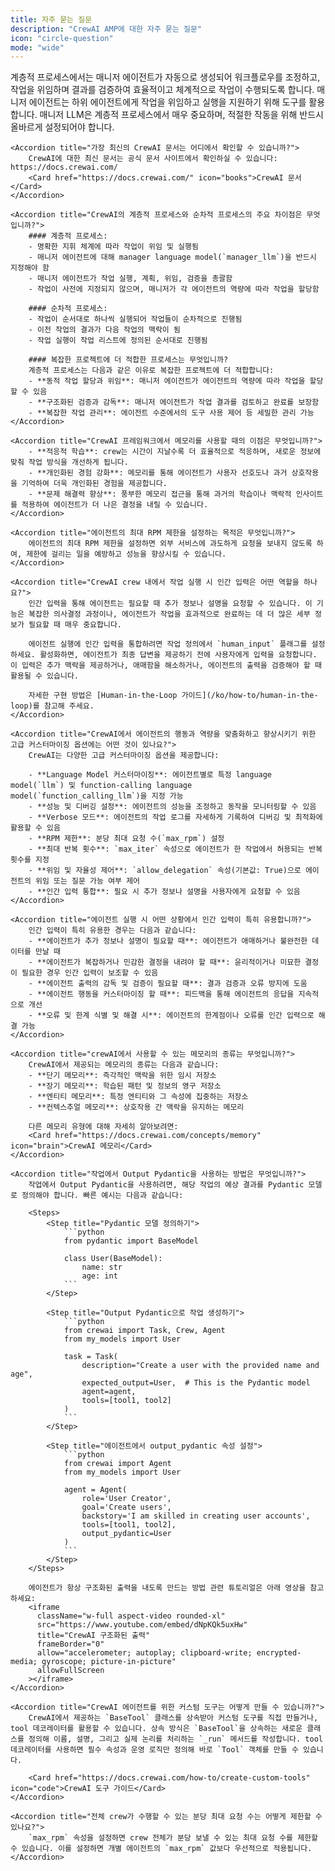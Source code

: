 ```yaml
---
title: 자주 묻는 질문
description: "CrewAI AMP에 대한 자주 묻는 질문"
icon: "circle-question"
mode: "wide"
---
```


<AccordionGroup>
    <Accordion title="계층적 프로세스에서 작업 실행은 어떻게 처리됩니까?">
        계층적 프로세스에서는 매니저 에이전트가 자동으로 생성되어 워크플로우를 조정하고, 작업을 위임하며 결과를 검증하여 효율적이고 체계적으로 작업이 수행되도록 합니다. 매니저 에이전트는 하위 에이전트에게 작업을 위임하고 실행을 지원하기 위해 도구를 활용합니다. 매니저 LLM은 계층적 프로세스에서 매우 중요하며, 적절한 작동을 위해 반드시 올바르게 설정되어야 합니다.
    </Accordion>

    <Accordion title="가장 최신의 CrewAI 문서는 어디에서 확인할 수 있습니까?">
        CrewAI에 대한 최신 문서는 공식 문서 사이트에서 확인하실 수 있습니다: https://docs.crewai.com/
        <Card href="https://docs.crewai.com/" icon="books">CrewAI 문서</Card>
    </Accordion>

    <Accordion title="CrewAI의 계층적 프로세스와 순차적 프로세스의 주요 차이점은 무엇입니까?">
        #### 계층적 프로세스:
        - 명확한 지휘 체계에 따라 작업이 위임 및 실행됨
        - 매니저 에이전트에 대해 manager language model(`manager_llm`)을 반드시 지정해야 함
        - 매니저 에이전트가 작업 실행, 계획, 위임, 검증을 총괄함
        - 작업이 사전에 지정되지 않으며, 매니저가 각 에이전트의 역량에 따라 작업을 할당함

        #### 순차적 프로세스:
        - 작업이 순서대로 하나씩 실행되어 작업들이 순차적으로 진행됨
        - 이전 작업의 결과가 다음 작업의 맥락이 됨
        - 작업 실행이 작업 리스트에 정의된 순서대로 진행됨

        #### 복잡한 프로젝트에 더 적합한 프로세스는 무엇입니까?
        계층적 프로세스는 다음과 같은 이유로 복잡한 프로젝트에 더 적합합니다:
        - **동적 작업 할당과 위임**: 매니저 에이전트가 에이전트의 역량에 따라 작업을 할당할 수 있음
        - **구조화된 검증과 감독**: 매니저 에이전트가 작업 결과를 검토하고 완료를 보장함
        - **복잡한 작업 관리**: 에이전트 수준에서의 도구 사용 제어 등 세밀한 관리 가능
    </Accordion>

    <Accordion title="CrewAI 프레임워크에서 메모리를 사용할 때의 이점은 무엇입니까?">
        - **적응적 학습**: crew는 시간이 지날수록 더 효율적으로 적응하며, 새로운 정보에 맞춰 작업 방식을 개선하게 됩니다.
        - **개인화된 경험 강화**: 메모리를 통해 에이전트가 사용자 선호도나 과거 상호작용을 기억하여 더욱 개인화된 경험을 제공합니다.
        - **문제 해결력 향상**: 풍부한 메모리 접근을 통해 과거의 학습이나 맥락적 인사이트를 적용하여 에이전트가 더 나은 결정을 내릴 수 있습니다.
    </Accordion>

    <Accordion title="에이전트의 최대 RPM 제한을 설정하는 목적은 무엇입니까?">
        에이전트의 최대 RPM 제한을 설정하면 외부 서비스에 과도하게 요청을 보내지 않도록 하여, 제한에 걸리는 일을 예방하고 성능을 향상시킬 수 있습니다.
    </Accordion>

    <Accordion title="CrewAI crew 내에서 작업 실행 시 인간 입력은 어떤 역할을 하나요?">
        인간 입력을 통해 에이전트는 필요할 때 추가 정보나 설명을 요청할 수 있습니다. 이 기능은 복잡한 의사결정 과정이나, 에이전트가 작업을 효과적으로 완료하는 데 더 많은 세부 정보가 필요할 때 매우 중요합니다.

        에이전트 실행에 인간 입력을 통합하려면 작업 정의에서 `human_input` 플래그를 설정하세요. 활성화하면, 에이전트가 최종 답변을 제공하기 전에 사용자에게 입력을 요청합니다. 이 입력은 추가 맥락을 제공하거나, 애매함을 해소하거나, 에이전트의 출력을 검증해야 할 때 활용될 수 있습니다.

        자세한 구현 방법은 [Human-in-the-Loop 가이드](/ko/how-to/human-in-the-loop)를 참고해 주세요.
    </Accordion>

    <Accordion title="CrewAI에서 에이전트의 행동과 역량을 맞춤화하고 향상시키기 위한 고급 커스터마이징 옵션에는 어떤 것이 있나요?">
        CrewAI는 다양한 고급 커스터마이징 옵션을 제공합니다:

        - **Language Model 커스터마이징**: 에이전트별로 특정 language model(`llm`) 및 function-calling language model(`function_calling_llm`)을 지정 가능
        - **성능 및 디버깅 설정**: 에이전트의 성능을 조정하고 동작을 모니터링할 수 있음
        - **Verbose 모드**: 에이전트의 작업 로그를 자세하게 기록하여 디버깅 및 최적화에 활용할 수 있음
        - **RPM 제한**: 분당 최대 요청 수(`max_rpm`) 설정
        - **최대 반복 횟수**: `max_iter` 속성으로 에이전트가 한 작업에서 허용되는 반복 횟수를 지정
        - **위임 및 자율성 제어**: `allow_delegation` 속성(기본값: True)으로 에이전트의 위임 또는 질문 가능 여부 제어
        - **인간 입력 통합**: 필요 시 추가 정보나 설명을 사용자에게 요청할 수 있음
    </Accordion>

    <Accordion title="에이전트 실행 시 어떤 상황에서 인간 입력이 특히 유용합니까?">
        인간 입력이 특히 유용한 경우는 다음과 같습니다:
        - **에이전트가 추가 정보나 설명이 필요할 때**: 에이전트가 애매하거나 불완전한 데이터를 만날 때
        - **에이전트가 복잡하거나 민감한 결정을 내려야 할 때**: 윤리적이거나 미묘한 결정이 필요한 경우 인간 입력이 보조할 수 있음
        - **에이전트 출력의 감독 및 검증이 필요할 때**: 결과 검증과 오류 방지에 도움
        - **에이전트 행동을 커스터마이징 할 때**: 피드백을 통해 에이전트의 응답을 지속적으로 개선
        - **오류 및 한계 식별 및 해결 시**: 에이전트의 한계점이나 오류를 인간 입력으로 해결 가능
    </Accordion>

    <Accordion title="crewAI에서 사용할 수 있는 메모리의 종류는 무엇입니까?">
        CrewAI에서 제공되는 메모리의 종류는 다음과 같습니다:
        - **단기 메모리**: 즉각적인 맥락을 위한 임시 저장소
        - **장기 메모리**: 학습된 패턴 및 정보의 영구 저장소
        - **엔티티 메모리**: 특정 엔티티와 그 속성에 집중하는 저장소
        - **컨텍스추얼 메모리**: 상호작용 간 맥락을 유지하는 메모리

        다른 메모리 유형에 대해 자세히 알아보려면:
        <Card href="https://docs.crewai.com/concepts/memory" icon="brain">CrewAI 메모리</Card>
    </Accordion>

    <Accordion title="작업에서 Output Pydantic을 사용하는 방법은 무엇입니까?">
        작업에서 Output Pydantic을 사용하려면, 해당 작업의 예상 결과를 Pydantic 모델로 정의해야 합니다. 빠른 예시는 다음과 같습니다:

        <Steps>
            <Step title="Pydantic 모델 정의하기">
                ```python
                from pydantic import BaseModel

                class User(BaseModel):
                    name: str
                    age: int
                ```
            </Step>

            <Step title="Output Pydantic으로 작업 생성하기">
                ```python
                from crewai import Task, Crew, Agent
                from my_models import User

                task = Task(
                    description="Create a user with the provided name and age",
                    expected_output=User,  # This is the Pydantic model
                    agent=agent,
                    tools=[tool1, tool2]
                )
                ```
            </Step>

            <Step title="에이전트에서 output_pydantic 속성 설정">
                ```python
                from crewai import Agent
                from my_models import User

                agent = Agent(
                    role='User Creator',
                    goal='Create users',
                    backstory='I am skilled in creating user accounts',
                    tools=[tool1, tool2],
                    output_pydantic=User
                )
                ```
            </Step>
        </Steps>

        에이전트가 항상 구조화된 출력을 내도록 만드는 방법 관련 튜토리얼은 아래 영상을 참고하세요:
        <iframe
          className="w-full aspect-video rounded-xl"
          src="https://www.youtube.com/embed/dNpKQk5uxHw"
          title="CrewAI 구조화된 출력"
          frameBorder="0"
          allow="accelerometer; autoplay; clipboard-write; encrypted-media; gyroscope; picture-in-picture"
          allowFullScreen
        ></iframe>
    </Accordion>

    <Accordion title="CrewAI 에이전트를 위한 커스텀 도구는 어떻게 만들 수 있습니까?">
        CrewAI에서 제공하는 `BaseTool` 클래스를 상속받아 커스텀 도구를 직접 만들거나, tool 데코레이터를 활용할 수 있습니다. 상속 방식은 `BaseTool`을 상속하는 새로운 클래스를 정의해 이름, 설명, 그리고 실제 논리를 처리하는 `_run` 메서드를 작성합니다. tool 데코레이터를 사용하면 필수 속성과 운영 로직만 정의해 바로 `Tool` 객체를 만들 수 있습니다.

        <Card href="https://docs.crewai.com/how-to/create-custom-tools" icon="code">CrewAI 도구 가이드</Card>
    </Accordion>

    <Accordion title="전체 crew가 수행할 수 있는 분당 최대 요청 수는 어떻게 제한할 수 있나요?">
        `max_rpm` 속성을 설정하면 crew 전체가 분당 보낼 수 있는 최대 요청 수를 제한할 수 있습니다. 이를 설정하면 개별 에이전트의 `max_rpm` 값보다 우선적으로 적용됩니다.
    </Accordion>
</AccordionGroup>
